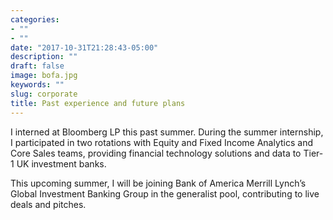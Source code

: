 ```yaml
---
categories:
- ""
- ""
date: "2017-10-31T21:28:43-05:00"
description: ""
draft: false
image: bofa.jpg
keywords: ""
slug: corporate
title: Past experience and future plans
---
```


I interned at Bloomberg LP this past summer. During the summer internship, I participated in two rotations  with Equity and Fixed Income Analytics and Core Sales teams, providing financial technology solutions and data to Tier-1 UK investment banks. 

This upcoming summer, I will be joining Bank of America Merrill Lynch's Global Investment Banking Group in the generalist pool, contributing to live deals and pitches.